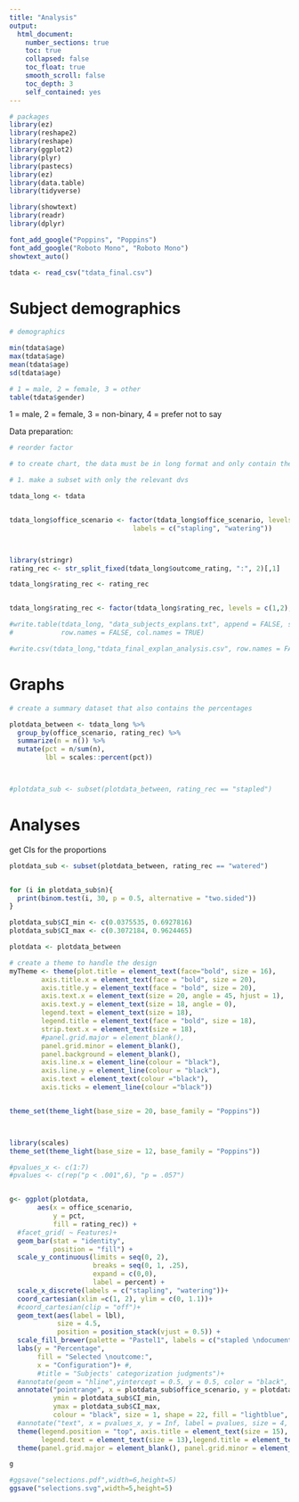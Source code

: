 ```yaml
---
title: "Analysis"
output:  
  html_document:
    number_sections: true
    toc: true  
    collapsed: false
    toc_float: true
    smooth_scroll: false
    toc_depth: 3
    self_contained: yes
---
```


```r
# packages
library(ez)
library(reshape2)
library(reshape)
library(ggplot2)
library(plyr)
library(pastecs)
library(ez)
library(data.table)
library(tidyverse) 

library(showtext)
library(readr)
library(dplyr)

font_add_google("Poppins", "Poppins")
font_add_google("Roboto Mono", "Roboto Mono")
showtext_auto()
```


```r
tdata <- read_csv("tdata_final.csv")
```


# Subject demographics

```r
# demographics 

min(tdata$age)
max(tdata$age)
mean(tdata$age)
sd(tdata$age)

# 1 = male, 2 = female, 3 = other
table(tdata$gender)
```

1 = male, 2 = female, 3 = non-binary, 4 = prefer not to say

Data preparation:

```r
# reorder factor 

# to create chart, the data must be in long format and only contain the relevant dependent variables

# 1. make a subset with only the relevant dvs

tdata_long <- tdata


tdata_long$office_scenario <- factor(tdata_long$office_scenario, levels = c("stapling", "watering"), 
                               labels = c("stapling", "watering"))



library(stringr)
rating_rec <- str_split_fixed(tdata_long$outcome_rating, ":", 2)[,1]

tdata_long$rating_rec <- rating_rec


tdata_long$rating_rec <- factor(tdata_long$rating_rec, levels = c(1,2), labels = c("stapled", "watered"))

#write.table(tdata_long, "data_subjects_explans.txt", append = FALSE, sep = "\t", dec = ".",
#            row.names = FALSE, col.names = TRUE)

#write.csv(tdata_long,"tdata_final_explan_analysis.csv", row.names = FALSE)
```



# Graphs


```r
# create a summary dataset that also contains the percentages

plotdata_between <- tdata_long %>%
  group_by(office_scenario, rating_rec) %>%
  summarize(n = n()) %>% 
  mutate(pct = n/sum(n),
         lbl = scales::percent(pct))



#plotdata_sub <- subset(plotdata_between, rating_rec == "stapled")


```


# Analyses

get CIs for the proportions 

```r
plotdata_sub <- subset(plotdata_between, rating_rec == "watered")


for (i in plotdata_sub$n){
  print(binom.test(i, 30, p = 0.5, alternative = "two.sided"))
}

```
```r
plotdata_sub$CI_min <- c(0.0375535, 0.6927816)
plotdata_sub$CI_max <- c(0.3072184, 0.9624465)
```



```r

plotdata <- plotdata_between

# create a theme to handle the design 
myTheme <- theme(plot.title = element_text(face="bold", size = 16),
        axis.title.x = element_text(face = "bold", size = 20),
        axis.title.y = element_text(face = "bold", size = 20),
        axis.text.x = element_text(size = 20, angle = 45, hjust = 1), 
        axis.text.y = element_text(size = 18, angle = 0),
        legend.text = element_text(size = 18),
        legend.title = element_text(face = "bold", size = 18),
        strip.text.x = element_text(size = 18),
        #panel.grid.major = element_blank(), 
        panel.grid.minor = element_blank(), 
        panel.background = element_blank(), 
        axis.line.x = element_line(colour = "black"), 
        axis.line.y = element_line(colour = "black"),
        axis.text = element_text(colour ="black"), 
        axis.ticks = element_line(colour ="black"))


theme_set(theme_light(base_size = 20, base_family = "Poppins"))



library(scales)
theme_set(theme_light(base_size = 12, base_family = "Poppins"))

#pvalues_x <- c(1:7)
#pvalues <- c(rep("p < .001",6), "p = .057")


g<- ggplot(plotdata, 
       aes(x = office_scenario,
           y = pct,
           fill = rating_rec)) +
  #facet_grid( ~ Features)+
  geom_bar(stat = "identity",
           position = "fill") +
  scale_y_continuous(limits = seq(0, 2),
                     breaks = seq(0, 1, .25),
                     expand = c(0,0),
                     label = percent) +
  scale_x_discrete(labels = c("stapling", "watering"))+
  coord_cartesian(xlim =c(1, 2), ylim = c(0, 1.1))+
  #coord_cartesian(clip = "off")+
  geom_text(aes(label = lbl), 
            size = 4.5,
            position = position_stack(vjust = 0.5)) +
  scale_fill_brewer(palette = "Pastel1", labels = c("stapled \ndocuments", "watered \nplants")) +
  labs(y = "Percentage", 
       fill = "Selected \noutcome:",
       x = "Configuration")+ #,
       #title = "Subjects' categorization judgments")+
  #annotate(geom = "hline",yintercept = 0.5, y = 0.5, color = "black", size = 1, linetype='dotted')+
  annotate("pointrange", x = plotdata_sub$office_scenario, y = plotdata_sub$pct, 
           ymin = plotdata_sub$CI_min, 
           ymax = plotdata_sub$CI_max, 
           colour = "black", size = 1, shape = 22, fill = "lightblue", fatten = 1.5)+
  #annotate("text", x = pvalues_x, y = Inf, label = pvalues, size = 4, vjust = 1.8)+
  theme(legend.position = "top", axis.title = element_text(size = 15), axis.text = element_text(size = 13, color = "black"),
        legend.text = element_text(size = 13),legend.title = element_text(size = 13))+
  theme(panel.grid.major = element_blank(), panel.grid.minor = element_blank())

g

#ggsave("selections.pdf",width=6,height=5)
ggsave("selections.svg",width=5,height=5)
```




